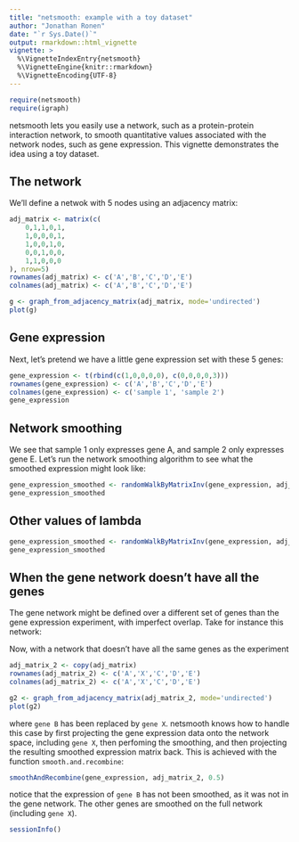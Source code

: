 ```yaml
---
title: "netsmooth: example with a toy dataset"
author: "Jonathan Ronen"
date: "`r Sys.Date()`"
output: rmarkdown::html_vignette
vignette: >
  %\VignetteIndexEntry{netsmooth}
  %\VignetteEngine{knitr::rmarkdown}
  %\VignetteEncoding{UTF-8}
---
```


```r
require(netsmooth)
require(igraph)
```


netsmooth lets you easily use a network, such as a protein-protein interaction network, to smooth quantitative values associated with the network nodes, such as gene expression. This vignette demonstrates the idea using a toy dataset.

## The network

We'll define a netwok with 5 nodes using an adjacency matrix:

```r
adj_matrix <- matrix(c(
    0,1,1,0,1,
    1,0,0,0,1,
    1,0,0,1,0,
    0,0,1,0,0,
    1,1,0,0,0
), nrow=5)
rownames(adj_matrix) <- c('A','B','C','D','E')
colnames(adj_matrix) <- c('A','B','C','D','E')

g <- graph_from_adjacency_matrix(adj_matrix, mode='undirected')
plot(g)
```


## Gene expression

Next, let's pretend we have a little gene expression set with these 5 genes:

```r
gene_expression <- t(rbind(c(1,0,0,0,0), c(0,0,0,0,3)))
rownames(gene_expression) <- c('A','B','C','D','E')
colnames(gene_expression) <- c('sample 1', 'sample 2')
gene_expression
```


## Network smoothing

We see that sample 1 only expresses gene A, and sample 2 only expresses gene E. Let's run the network smoothing algorithm to see what the smoothed expression might look like:

```r
gene_expression_smoothed <- randomWalkByMatrixInv(gene_expression, adj_matrix, 0.1)
gene_expression_smoothed
```


## Other values of lambda

```r
gene_expression_smoothed <- randomWalkByMatrixInv(gene_expression, adj_matrix, 0.9)
gene_expression_smoothed
```

## When the gene network doesn't have all the genes

The gene network might be defined over a different set of genes than the gene expression experiment, with imperfect overlap. Take for instance this network:

Now, with a network that doesn't have all the same genes as the experiment

```r
adj_matrix_2 <- copy(adj_matrix)
rownames(adj_matrix_2) <- c('A','X','C','D','E')
colnames(adj_matrix_2) <- c('A','X','C','D','E')

g2 <- graph_from_adjacency_matrix(adj_matrix_2, mode='undirected')
plot(g2)
```

where `gene B` has been replaced by `gene X`. netsmooth knows how to handle this case by first projecting the gene expression data onto the network space, including `gene X`, then perfoming the smoothing, and then projecting the resulting smoothed expression matrix back. This is achieved with the function `smooth.and.recombine`:

```r
smoothAndRecombine(gene_expression, adj_matrix_2, 0.5)
```

notice that the expression of `gene B` has not been smoothed, as it was not in the gene network. The other genes are smoothed on the full network (including `gene X`).

```r
sessionInfo()
```

